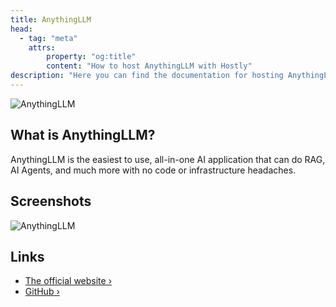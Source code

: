 ```yaml
---
title: AnythingLLM
head:
  - tag: "meta"
    attrs:
        property: "og:title"
        content: "How to host AnythingLLM with Hostly"
description: "Here you can find the documentation for hosting AnythingLLM with Hostly."
---
```



<Badge text="One-click setup." variant="note" size="large" />

![AnythingLLM](../../../assets/images/services/anythingllm.png)

## What is AnythingLLM?

AnythingLLM is the easiest to use, all-in-one AI application that can do RAG, AI Agents, and much more with no code or infrastructure headaches.

## Screenshots

![AnythingLLM](../../../assets/images/services/anythingllm.gif)

## Links

- [The official website ›](https://www.anythingllm.com?utm_source=hostly.khulnasoft.com)
- [GitHub ›](https://github.com/Mintplex-Labs/anything-llm?utm_source=hostly.khulnasoft.com)
